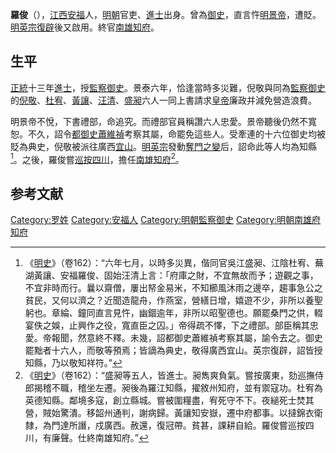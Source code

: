 {{Otheruses|other=名为羅俊的其他人物|羅俊}}

'''羅俊'''（{{bd|？||？||catIdx=L罗}}），[[江西|江西]][[安福|安福]]人，[[明朝|明朝]]官吏、[[進士|進士]]出身。曾為[[御史|御史]]，直言忤[[明景帝|明景帝]]，遭貶。[[明英宗|明英宗]][[復辟|復辟]]後又啟用。終官[[南雄|南雄]][[知府|知府]]。

== 生平 ==
[[正统_(年号)|正統]]十三年[[進士|進士]]，授[[監察御史|監察御史]]。景泰六年，恰逢當時多災難，倪敬與同為[[監察御史|監察御史]]的[[倪敬|倪敬]]、[[杜宥|杜宥]]、[[黃讓|黃讓]]、[[汪清_(景泰進士)|汪清]]、[[盛昶|盛昶]]六人一同上書請求[[皇帝|皇帝]]廉政并減免營造浪費。

明景帝不悅，下書禮部，命追究。而禮部官員稱讚六人忠愛。景帝聽後仍然不寬恕。不久，詔令[[都御史|都御史]][[蕭維禎|蕭維禎]]考察其屬，命罷免這些人。受牽連的十六位御史均被貶為典史，倪敬被派往廣西[[宜山|宜山]]。[[明英宗|明英宗]]發動[[奪門之變|奪門之變]]后，詔命此等人均為知縣<ref>《[[明史|明史]]》（卷162）：“六年七月，以時多災異，偕同官吳江盛昶、江陰杜宥、蕪湖黃讓、安福羅俊、固始汪清上言：「府庫之財，不宜無故而予；遊觀之事，不宜非時而行。曩以齋僧，屢出帑金易米，不知櫛風沐雨之邊卒，趨事急公之貧民，又何以濟之？近聞造龍舟，作燕室，營繕日增，嬉遊不少，非所以養聖躬也。章綸、鐘同直言見忤，幽錮逾年，非所以昭聖德也。願罷桑門之供，輟宴佚之娛，止興作之役，寬直臣之囚。」帝得疏不懌，下之禮部。部臣稱其忠愛。帝報聞，然意終不釋。未幾，詔都御史蕭維禎考察其屬，諭令去之。御史罷黜者十六人，而敬等預焉；皆謫為典史，敬得廣西宜山。英宗復辟，詔皆授知縣，乃以敬知祥符。”</ref>。之後，羅俊嘗[[巡按|巡按]][[四川|四川]]，擔任[[南雄|南雄]][[知府|知府]]<ref>《[[明史|明史]]》（卷162）：“盛昶等五人，皆進士。昶雋爽負氣。嘗按廣東，劾巡撫侍郎揭稽不職，稽坐左遷。昶後為羅江知縣，擢敘州知府，並有禦寇功。杜宥為英德知縣。鄰境多寇，創立縣城。嘗被圍糧盡，宥死守不下。夜縋死士焚其營，賊始驚潰。移韶州通判，謝病歸。黃讓知安嶽，遷中府都事。以撻錦衣衛隸，為門達所譖，戍廣西。赦還，復冠帶。貧甚，課耕自給。羅俊嘗巡按四川，有廉聲。仕終南雄知府。”</ref>。

==参考文献==
{{wikisource|明史/卷162}}
{{Reflist}}

{{正統十三年戊辰科殿試金榜}}

{{Authority control}}

{{DEFAULTSORT:}}
[[Category:罗姓|Category:罗姓]]
[[Category:安福人|Category:安福人]]
[[Category:明朝監察御史|Category:明朝監察御史]]
[[Category:明朝南雄府知府|Category:明朝南雄府知府]]


{{明朝人物小作品}}